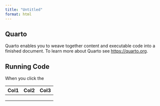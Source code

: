 ```yaml
---
title: "Untitled"
format: html
---
```


## Quarto

Quarto enables you to weave together content and executable code into a finished document.
To learn more about Quarto see <https://quarto.org>.

## Running Code

When you click the

| Col1 | Col2 | Col3 |
|------|------|------|
|      |      |      |
|      |      |      |
|      |      |      |

